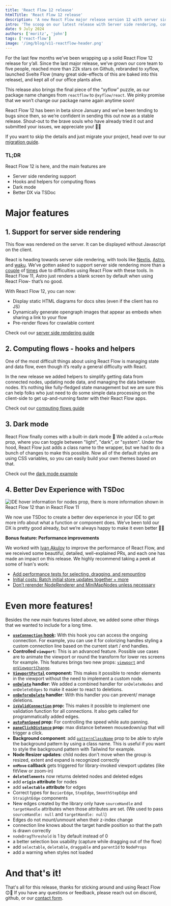 ```yaml
---
title: 'React Flow 12 release'
htmlTitle: 'React Flow 12 release'
description: 'A new React Flow major release version 12 with server side rendering, computing flows, dark mode, better developer experience with TSDoc, and more'
intro: 'The scoop on our latest release with Server side rendering, computing flows, dark mode, better developer experience with TSDoc, and more'
date: 9 July 2024
authors: ['moritz', 'john']
tags: ['react-flow']
image: '/img/blog/v11-reactflow-header.png'
---
```




<BlogPostLayout>

For the last few months we’ve been wrapping up a solid React Flow 12 release for y’all. Since the last major release, we’ve grown our core team to five people, reached more than 22k stars on Github, rebranded to xyflow, launched Svelte Flow (many great side-effects of this are baked into this release), and kept all of our office plants alive.

This release also brings the final piece of the “xyflow” puzzle, as our package name changes from `reactflow` to `@xyflow/react`. We pinky promise that we won’t change our package name again anytime soon!

React Flow 12 has been in beta since January and we’ve been tending to bugs since then, so we’re confident in sending this out now as a stable release. Shout-out to the brave souls who have already tried it out and submitted your issues, we appreciate you! 🙏🏻

If you want to skip the details and just migrate your project, head over to our [migration guide](https://reactflow.dev/learn/troubleshooting/migrate-to-v12).

### TL;DR

<div style={{ marginTop: -10 }} />

React Flow 12 is here, and the main features are

<div style={{ marginTop: -10 }} />

- Server side rendering support
- Hooks and helpers for computing flows
- Dark mode
- Better DX via TSDoc

# Major features

<div style={{ marginTop: -30 }} />

## 1. Support for server side rendering

<Bleed>
  <SSRFlow />
</Bleed>

<div className="text-center text-gray-500 mt-1">
  This flow was rendered on the server. It can be displayed without Javascript
  on the client.
</div>

React is heading towards server side rendering, with tools like [Nextjs](https://nextjs.org/), [Astro](https://astro.build/), and [waku](https://waku.gg/). We’ve gotten asked to support server side rendering more than a [couple](https://github.com/xyflow/xyflow/issues/3168) of [times](https://github.com/xyflow/xyflow/issues/3384) due to difficulties using React Flow with these tools. In React Flow 11, Astro just renders a blank screen by default when using React Flow- that’s no good.

With React Flow 12, you can now:

- Display static HTML diagrams for docs sites (even if the client has no JS)
- Dynamically generate opengraph images that appear as embeds when sharing a link to your flow
- Pre-render flows for crawlable content

Check out our [server side rendering guide](https://reactflow.dev/learn/advanced-use/ssr-ssg-configuration)

## 2. Computing flows - hooks and helpers

<Bleed>
  <RemoteCodeViewer
    source={`${process.env.NEXT_PUBLIC_EXAMPLES_URL}/react/learn/computing-6/source.json`}
    preview={`${process.env.NEXT_PUBLIC_EXAMPLES_URL}/react/learn/computing-6/index.html`}
    showEditor={false}
    framework="react"
  />
</Bleed>

One of the most difficult things about using React Flow is managing state and data flow, even though it’s really a general difficulty with React.

In the new release we added helpers to simplify getting data from connected nodes, updating node data, and managing the data between nodes. It’s nothing like fully-fledged state management but we are sure this can help folks who just need to do some simple data processing on the client-side to get up-and-running faster with their React Flow apps.

Check out our [computing flows guide](https://reactflow.dev/learn/advanced-use/computing-flows)

## 3. Dark mode

<Bleed>
  <RemoteCodeViewer
    source={`${process.env.NEXT_PUBLIC_EXAMPLES_URL}/react/examples/styling/dark-mode/source.json`}
    preview={`${process.env.NEXT_PUBLIC_EXAMPLES_URL}/react/examples/styling/dark-mode/index.html`}
    showEditor={false}
    framework="react"
  />
</Bleed>

React Flow finally comes with a built-in dark mode 🌚 We added a `colorMode` prop, where you can toggle between "light", "dark", or "system". Under the hood, React Flow just adds a class name to the wrapper, but we had to do a bunch of changes to make this possible. Now all of the default styles are using CSS variables, so you can easily build your own themes based on that.

Check out the [dark mode example](https://reactflow.dev/examples/styling/dark-mode/)

## 4. Better Dev Experience with TSDoc

<Bleed>
  <Image
    src="/img/blog/v12/tsdoc.gif"
    alt="IDE hover information for nodes prop, there is more information shown in React Flow 12 than in React Flow 11"
    width={907}
    height={720}
/>

</Bleed>

We now use TSDoc to create a better dev experience in your IDE to get more info about what a function or component does. We’ve been told our DX is pretty good already, but we’re always happy to make it even better 💅🏻

**Bonus feature: Performance improvements**

We worked with [Ivan Akulov](https://3perf.com/) to improve the performance of React Flow, and we received some beautiful, detailed, well-explained PRs, and each one has made an impact on this release. We highly recommend taking a peek at some of Ivan's work:

- [Add performance tests for selecting, dragging, and remounting](https://github.com/xyflow/xyflow/pull/3685)
- [Initial costs: Batch initial store updates together + more](https://github.com/xyflow/xyflow/pull/3677)
- [Don’t rerender NodeRenderer and MiniMapNodes unless necessary](https://github.com/xyflow/xyflow/pull/3668)

# Even more features!

Besides the new main features listed above, we added some other things that we wanted to include for a long time.

- **[`useConnection` hook](/api-reference/hooks/use-connection):** With this hook you can access the ongoing connection. For example, you can use it for colorizing handles styling a custom connection line based on the current start / end handles.
- **Controlled `viewport`:** This is an advanced feature. Possible use cases are to animate the viewport or round the transform for lower res screens for example. This features brings two new props: [`viewport`](/api-reference/react-flow#viewport) and [`onViewportChange`](/api-reference/react-flow#on-viewport-change).
- **[`ViewportPortal`](/api-reference/components/viewport-portal) component:** This makes it possible to render elements in the viewport without the need to implement a custom node.
- **[`onDelete`](/api-reference/react-flow#on-delete) handler**: We added a combined handler for `onDeleteNodes` and `onDeleteEdges` to make it easier to react to deletions.
- **[`onBeforeDelete`](/api-reference/react-flow#on-before-delete) handler**: With this handler you can prevent/ manage deletions.
- **[`isValidConnection`](/api-reference/react-flow#is-valid-connection) prop:** This makes it possible to implement one validation function for all connections. It also gets called for programmatically added edges.
- **[`autoPanSpeed`](/api-reference/react-flow#autoPanSpeed) prop:** For controlling the speed while auto panning.
- **[`paneClickDistance`](/api-reference/react-flow#paneClickDistance) prop:** max distance between mousedown/up that will trigger a click.
- **Background component**: add [`patternClassName`](/api-reference/components/background#pattern-class-name) prop to be able to style the background pattern by using a class name. This is useful if you want to style the background pattern with Tailwind for example.
- **Node Resizer updates**: child nodes don't move when the group is resized, extent and expand is recognized correctly
- **`onMove` callback** gets triggered for library-invoked viewport updates (like fitView or zoom-in)
- **`deleteElements`** now returns deleted nodes and deleted edges
- add **`origin` attribute** for nodes
- add **`selectable` attribute** for edges
- Correct types for `BezierEdge`, `StepEdge`, `SmoothStepEdge` and `StraightEdge` components
- New edges created by the library only have `sourceHandle` and `targetHandle` attributes when those attributes are set. (We used to pass `sourceHandle: null` and `targetHandle: null`)
- Edges do not mount/unmount when their z-index change
- connection line knows about the target handle position so that the path is drawn correctly
- `nodeDragThreshold` is 1 by default instead of 0
- a better selection box usability (capture while dragging out of the flow)
- add `selectable`, `deletable`, `draggable` and `parentId` to `NodeProps`
- add a warning when styles not loaded

# And that's it!

That's all for this release, thanks for sticking around and using React Flow 😊🌻 If you have any questions or feedback, please reach out on discord, github, or our [contact form](/contact).

</BlogPostLayout>
